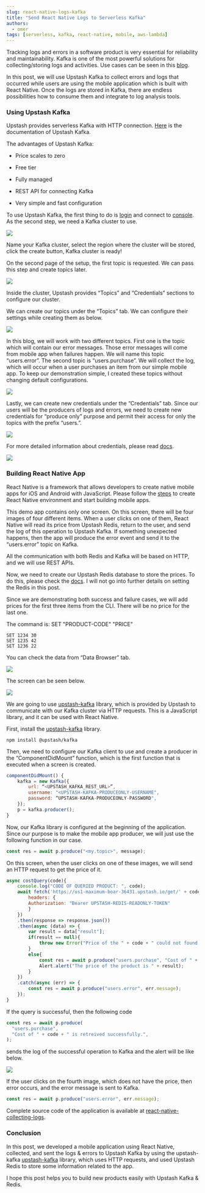 ```yaml
---
slug: react-native-logs-kafka
title: "Send React Native Logs to Serverless Kafka"
authors:
  - omer
tags: [serverless, kafka, react-native, mobile, aws-lambda]
---
```


Tracking logs and errors in a software product is very essential for reliability and maintainability. Kafka is one of the most powerful solutions for collecting/storing logs and activities. Use cases can be seen in this [blog](https://blog.upstash.com/kafka-web-usescases).

In this post, we will use Upstash Kafka to collect errors and logs that occurred while users are using the mobile application which is built with React Native. Once the logs are stored in Kafka, there are endless possibilities how to consume them and integrate to log analysis tools.

### **Using Upstash Kafka**

Upstash provides serverless Kafka with HTTP connection. [Here](/docs/kafka) is the documentation of Upstash Kafka.

The advantages of Upstash Kafka:

- Price scales to zero

- Free tier

- Fully managed

- REST API for connecting Kafka

- Very simple and fast configuration

To use Upstash Kafka, the first thing to do is [login](https://console.upstash.com/login) and connect to [console](https://console.upstash.com/kafka). As the second step, we need a Kafka cluster to use.

![](https://raw.githubusercontent.com/upstash/kafka-examples/master/react-native-collecting-logs/Screenshots/create%20cluster.png)

Name your Kafka cluster, select the region where the cluster will be stored, click the create button, Kafka cluster is ready!

On the second page of the setup, the first topic is requested. We can pass this step and create topics later.

![](https://raw.githubusercontent.com/upstash/kafka-examples/master/react-native-collecting-logs/Screenshots/cluster%20created.png)

Inside the cluster, Upstash provides “Topics” and “Credentials” sections to configure our cluster.

We can create our topics under the “Topics” tab. We can configure their settings while creating them as below.

![](https://raw.githubusercontent.com/upstash/kafka-examples/master/react-native-collecting-logs/Screenshots/create%20topic.png)

In this blog, we will work with two different topics. First one is the topic which will contain our error messages. Those error messages will come from mobile app when failures happen. We will name this topic “users.error”. The second topic is “users.purchase”. We will collect the log, which will occur when a user purchases an item from our simple mobile app. To keep our demonstration simple, I created these topics without changing default configurations.

![](https://raw.githubusercontent.com/upstash/kafka-examples/master/react-native-collecting-logs/Screenshots/my%20topics.png)

Lastly, we can create new credentials under the “Credentials” tab. Since our users will be the producers of logs and errors, we need to create new credentials for “produce only” purpose and permit their access for only the topics with the prefix “users.”.

![](https://raw.githubusercontent.com/upstash/kafka-examples/master/react-native-collecting-logs/Screenshots/new%20cred.png)

For more detailed information about credentials, please read [docs](/docs/kafka/credentials).

![](https://raw.githubusercontent.com/upstash/kafka-examples/master/react-native-collecting-logs/Screenshots/my%20creds.png)

### **Building React Native App**

React Native is a framework that allows developers to create native mobile apps for iOS and Android with JavaScript. Please follow the [steps](https://reactnative.dev/docs/environment-setup) to create React Native environment and start building mobile apps.

This demo app contains only one screen. On this screen, there will be four images of four different items. When a user clicks on one of them, React Native will read its price from Upstash Redis, return to the user, and send the log of this operation to Upstash Kafka. If something unexpected happens, then the app will produce the error event and send it to the “users.error” topic on Kafka.

All the communication with both Redis and Kafka will be based on HTTP, and we will use REST APIs.

Now, we need to create our Upstash Redis database to store the prices. To do this, please check the [docs](/docs/redis). I will not go into further details on setting the Redis in this post.

Since we are demonstrating both success and failure cases, we will add prices for the first three items from the CLI. There will be no price for the last one.

The command is: SET "PRODUCT-CODE" "PRICE"

```
SET 1234 30
SET 1235 42
SET 1236 22
```

You can check the data from “Data Browser” tab.

![](https://raw.githubusercontent.com/upstash/kafka-examples/master/react-native-collecting-logs/Screenshots/data%20browser.png)

The screen can be seen below.

![](https://raw.githubusercontent.com/upstash/kafka-examples/master/react-native-collecting-logs/Screenshots/Screenshot_1648580635.png)

We are going to use [upstash-kafka](https://github.com/upstash/upstash-kafka) library, which is provided by Upstash to communicate with our Kafka cluster via HTTP requests. This is a JavaScript library, and it can be used with React Native.

First, install the [upstash-kafka](https://github.com/upstash/upstash-kafka) library.

```
npm install @upstash/kafka
```

Then, we need to configure our Kafka client to use and create a producer in the “ComponentDidMount” function, which is the first function that is executed when a screen is created.

```javascript
componentDidMount() {
	kafka = new Kafka({
		url: “<UPSTASH_KAFKA_REST_URL>”,
		username: "<UPSTASH-KAFKA-PRODUCEONLY-USERNAME",
		password: “UPSTASH-KAFKA-PRODUCEONLY-PASSWORD",
	});
	p = kafka.producer();
}
```

Now, our Kafka library is configured at the beginning of the application. Since our purpose is to make the mobile app producer, we will just use the following function in our case.

```javascript
const res = await p.produce("<my.topic>", message);
```

On this screen, when the user clicks on one of these images, we will send an HTTP request to get the price of it.

```javascript
async costQuery(code){
	console.log("CODE OF QUERIED PRODUCT: ", code);
	await fetch('https://us1-maximum-boar-36431.upstash.io/get/' + code, {
		headers: {
		Authorization: "Bearer UPSTASH-REDIS-READONLY-TOKEN"
		}
	})
	.then(response => response.json())
	.then(async (data) => {
		var result = data["result"];
		if(result == null){
			throw new Error("Price of the " + code + " could not found.")
		}
		else{
			const res = await p.produce("users.purchase", "Cost of " + code + " is retreived successfully.");
			Alert.alert("The price of the product is " + result);
		}
	})
	.catch(async (err) => {
		const res = await p.produce("users.error", err.message);
	});
}
```

If the query is successful, then the following code

```javascript
const res = await p.produce(
  "users.purchase",
  "Cost of " + code + " is retreived successfully.",
);
```

sends the log of the successful operation to Kafka and the alert will be like below.

![](https://raw.githubusercontent.com/upstash/kafka-examples/master/react-native-collecting-logs/Screenshots/Screenshot_1648580670.png)

If the user clicks on the fourth image, which does not have the price, then error occurs, and the error message is sent to Kafka.

```javascript
const res = await p.produce("users.error", err.message);
```

Complete source code of the application is available at [react-native-collecting-logs](https://github.com/upstash/kafka-examples/tree/master/react-native-collecting-logs).

### **Conclusion**

In this post, we developed a mobile application using React Native, collected, and sent the logs & errors to Upstash Kafka by using the upstash-kafka [upstash-kafka](https://github.com/upstash/upstash-kafka) library, which uses HTTP requests, and used Upstash Redis to store some information related to the app.

I hope this post helps you to build new products easily with Upstash Kafka & Redis.
